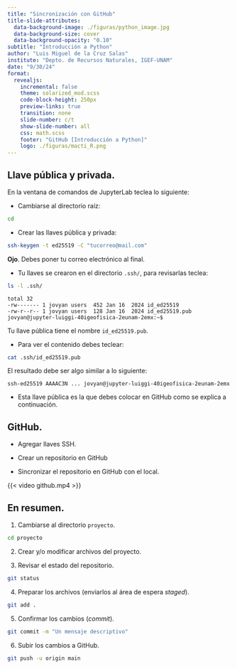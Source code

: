 ```yaml
---
title: "Sincronización con GitHub"
title-slide-attributes:
  data-background-image: ./figuras/python_image.jpg
  data-background-size: cover
  data-background-opacity: "0.10"
subtitle: "Introducción a Python"
author: "Luis Miguel de la Cruz Salas"
institute: "Depto. de Recursos Naturales, IGEF-UNAM"
date: "9/30/24"
format:
  revealjs:
    incremental: false
    theme: solarized_mod.scss
    code-block-height: 250px
    preview-links: true
    transition: none
    slide-number: c/t
    show-slide-number: all
    css: math.scss
    footer: "GitHub [Introducción a Python]"
    logo: ./figuras/macti_R.png
---
```


## Llave pública y privada.{.scrollable}

En la ventana de comandos de JupyterLab teclea lo siguiente:

* Cambiarse al directorio raíz:
```.bash
cd
```

* Crear las llaves pública y privada:

```.bash
ssh-keygen -t ed25519 -C "tucorreo@mail.com"
```

**Ojo**. Debes poner tu correo electrónico al final.

* Tu llaves se crearon en el directorio `.ssh/`, para revisarlas teclea:

```.bash
ls -l .ssh/
```
```
total 32
-rw------- 1 jovyan users  452 Jan 16  2024 id_ed25519
-rw-r--r-- 1 jovyan users  128 Jan 16  2024 id_ed25519.pub
jovyan@jupyter-luiggi-40igeofisica-2eunam-2emx:~$ 
```

Tu llave pública tiene el nombre `id_ed25519.pub`.

* Para ver el contenido debes teclear:
```.bash
cat .ssh/id_ed25519.pub
```

El resultado debe ser algo similar a lo siguiente:

```
ssh-ed25519 AAAAC3N ... jovyan@jupyter-luiggi-40igeofisica-2eunam-2emx
```

* Esta llave pública es la que debes colocar en GitHub como se explica a continuación.

## GitHub.{.scrollable}

* Agregar llaves SSH.

* Crear un repositorio en GitHub

* Sincronizar el repositorio en GitHub con el local.

{{< video github.mp4 >}}

## En resumen.{.scrollable}

1. Cambiarse al directorio `proyecto`.

```.bash
cd proyecto
```

2. Crear y/o modificar archivos del proyecto.

3. Revisar el estado del repositorio.

```.bash
git status
```

4. Preparar los archivos (enviarlos al área de espera *staged*).

```.bash
git add .
```

5. Confirmar los cambios (*commit*).

```.bash
git commit -m "Un mensaje descriptivo" 
```

6. Subir los cambios a GitHub.

```.bash
git push -u origin main
```